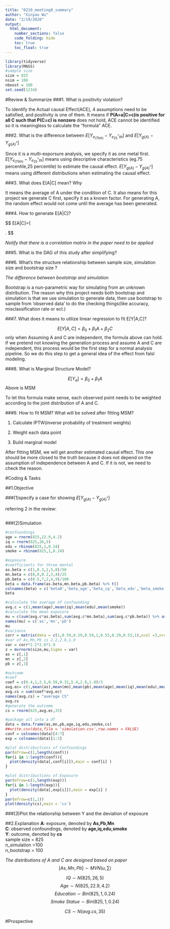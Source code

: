```yaml
---
title: "0219_meeting0_summary"
author: "Xinyao Wu"
date: "2/19/2020"
output: 
  html_document: 
    number_sections: false
    code_folding: hide
    toc: true
    toc_float: true
---
```


```r
library(tidyverse)
library(MASS)
#sample size
size = 825
nsim = 100
nboost = 100
set.seed(1234)
```

#Review & Summarize
###1.	What is positivity violation?

To identify the Actual causal Effect(ACE), 4 assumptions need to be satisfied, and positivity is one of them. It means if __P(A=a|C=c)is positive for all C such that P(C=c) is nonzero__ does not hold, ACE cannot be identified so it is meaningless to calculate the "formula" ACE.

###2.	What is the difference between $E[Y_{e_(75th)} - Y_{e^*_25th}]$ and $E[Y_{g(A)}-Y_{g(A)^*}]$

Since it is a multi-exporsure analysis, we specify it as one metal first.
$E[Y_{e_(75th)} - Y_{e^*_25th}]$ means using descriptive characteristics (eg.75 percentile,25 percentile) to estimate the causal effect.
$E[Y_{g(A)}-Y_{g(A)^*}]$ means using different distributions when estimating the causal effect.

###3.	What does E[A|C] mean? Why 

It means the average of A under the condition of C. It also means for this project we generate C first, specify it as a known factor. For generating A, the random effect would not come until the average has been generated. 

###4.	How to generate E[A|C]?



$$
E[A|C]=\left\{
\begin{aligned}

 \beta_0^{A_1}+\beta_2^{A_1}*C \\
 \beta_0^{A_2}+\beta_2^{A_2}*C \\
 \beta_0^{A_3}+\beta_2^{A_3}*C 

\end{aligned}
\right.
$$


*Notify that there is a correlation matrix in the paper need to be applied*


###5.	What is the DAG of this study after simplifying?


###6.	What’s the structure relationship between sample size, simulation size and bootstrap size ?

*The difference between bootstrap and simulation*

Bootstrap is a nun-parametric way for simulating from an unknown distribution. 
The reason why this project needs both bootstrap and simulation is that we use simulation to generate data, then use bootstrap to sample from 'observed data' to do the checking things(like accuracy, misclassification rate or ect.)

###7.	What does it means to utilize linear regression to fit E[Y|A,C]?

$$E[Y|A,C] = \beta_0 +\beta_1A+\beta_2C$$
only when Assuming A and C are independent, the formula above can hold.
If we pretend not knowing the generation process and assume A and C are independent, this process would be the first step for a normal analysis pipeline. So we do this step to get a general idea of the effect from falsl modeling.

###8.	What is Marginal Structure Model? 

$$E[Y_a]=\beta_0+\beta_1A$$
Above is MSM

To let this formula make sense, each observed point needs to be weighted according to the joint distribution of A and C.

###9.	How to fit MSM? What will be solved after fitting MSM?
 
(1) Calculate IPTW(inverse probability of treatment weights)

(2) Weight each data point

(3) Build marginal model

After fitting MSM, we will get another estimated causal effect. This one should be more closed to the truth because it does not depend on the assumption of independence between A and C. If it is not, we need to check the reason.

#Coding & Tasks

##1.Objective

###(1)specify a case for showing $E[Y_{g(A)}-Y_{g(A)^*}]$

referring 2 in the review:
```r

```

###(2)Simulation

```r
#confoundings
age = rnorm(825,22.9,4.2)
iq = rnorm(825,26,5)
edu = rbinom(825,1,0.24)
smoke = rbinom(825,1,0.24)

#exposure
#coefficients for three mental
as.beta = c(1,0.3,2,5,8)/50
mn.beta = c(8,9,0.2,3,4)/25
pb.beta = c(0.5,7,2,4,9)/100
beta = data.frame(as.beta,mn.beta,pb.beta) %>% t()
colnames(beta) = c('beta0','beta_age','beta_iq','beta_edu','beta_smoke')
beta 

#calculate the average of confounding 
avg.c = c(1,mean(age),mean(iq),mean(edu),mean(smoke)) 
#calculate the mean exposure
mu = c(sum(avg.c*as.beta),sum(avg.c*mn.beta),sum(avg.c*pb.beta)) %>% as.vector()
names(mu) = c('as','mn','pb')
mu
#variance
corr = matrix(data = c(1,0.59,0.29,0.59,1,0.53,0.29,0.53,1),ncol =3,nrow = 3)
#var of As,Mn,Pb is 2.2,2.6,1.9
var = corr*2.2*2.6*1.9
z = mvrnorm(size,mu,Sigma = var)
as = z[,1]
mn = z[,2]
pb = z[,3]

#outcome
#coef 
coef = c(0.4,1,2.5,0.59,0.31,5.4,2.8,1.8)/3
avg.ec= c(1,mean(as),mean(mn),mean(pb),mean(age),mean(iq),mean(edu),mean(smoke)) 
avg.cs = sum(coef*avg.ec)
names(avg.cs) = "average CS"
avg.cs
#generate the outcome
cs = rnorm(825,avg.ec,35)
```

```r
#package all into a df
data = data.frame(as,mn,pb,age,iq,edu,smoke,cs)
##write.csv(data,file = 'simulation.csv',row.names = FALSE)
conf = colnames(data)[4:7]
exp = colnames(data)[1:3]

#plot distribuctions of Confoundings
par(mfrow=c(1,length(conf)))
for(i in 1:length(conf)){
  plot(density(data[,conf[i]]),main = conf[i] )
}

#plot distribuctions of Exposure
par(mfrow=c(1,length(exp)))
for(i in 1:length(exp)){
  plot(density(data[,exp[i]]),main = exp[i] )
}
par(mfrow=c(1,1))
plot(density(cs),main = 'cs')
```


###(3)Plot the relationship between Y and the deviation of exposure



##2.Explanation
__A__: exposure, denoted by __As,Pb,Mn__ \
__C__: observed confoundings, denoted by __age,iq,edu,smoke__ \
__Y__: outcome, denoted by __cs__ \
sample size = 825 \
n_simulation =100 \
n_bootstrap = 100 \

*The distributions of A and C are designed based on paper* \
$$[As,Mn,Pb] \sim MVN(u,\sum)$$

$$IQ \sim N(825,26,5)$$
$$Age \sim N(825,22.9,4.2)$$
$$Education \sim Bin(825,1,0.24)$$
$$Smoke\ Statue \sim Bin(825,1,0.24)$$

$$ CS \sim N(avg.cs,35)$$

#Prospective 










